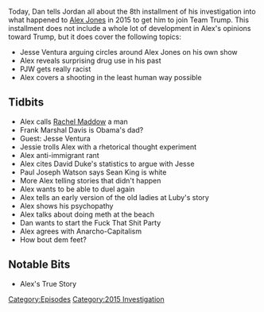 {{DEFAULTSORT:
    #_EPISODE_0062:August 19-26, 2015
}}{{Episode
    | title             = August 19-26, 2015
    | caption           = Listen to this episode on [https://knowledgefight.libsyn.com/knowledge-fight-aug-19-26-2015 Libsyn] [https://open.spotify.com/episode/2UuYI0prFOa2Rsu7tvluiG Spotify], Read the [[Transcript/62: August 19-26, 2015|Unofficial Transcript]]
    | episodeNumber     = 62
    | length            = 03:29:08
    | airDate           = July 10, 2017
    | coverageStartDate = August 19, 2015
    | coverageEndDate   = August 26, 2015
    | episodeType       = [[:Category:2015 Investigation|2015 Investigation]]
    | appearance        = [[Rachel Maddow]], [[Frank Marshal Davis]], [[Jesse Ventura]], [[David Duke]], [[Paul Joseph Watson]], [[Sean King]]
    | beverage          = Azul Coconut Juice
    | previousEpisode   = [[61: July 5, 2017]]
    | nextEpisode       = [[TWTWYTT Special]]
}}

{{Stub}}

Today, Dan tells Jordan all about the 8th installment of his investigation into what happened to [[Alex Jones]] in 2015 to get him to join Team Trump. This installment does not include a whole lot of development in Alex's opinions toward Trump, but it does cover the following topics:

*Jesse Ventura arguing circles around Alex Jones on his own show
*Alex reveals surprising drug use in his past
*PJW gets really racist
*Alex covers a shooting in the least human way possible

==Tidbits==

*Alex calls [[Rachel Maddow]] a man
*Frank Marshal Davis is Obama's dad?
*Guest: Jesse Ventura
*Jessie trolls Alex with a rhetorical thought experiment
*Alex anti-immigrant rant
*Alex cites David Duke's statistics to argue with Jesse
*Paul Joseph Watson says Sean King is white
*More Alex telling stories that didn't happen
*Alex wants to be able to duel again
*Alex tells an early version of the old ladies at Luby's story
*Alex shows his psychopathy
*Alex talks about doing meth at the beach
*Dan wants to start the Fuck That Shit Party
*Alex agrees with Anarcho-Capitalism
*How bout dem feet?

==Notable Bits==

*Alex's True Story

[[Category:Episodes]]
[[Category:2015 Investigation]]

